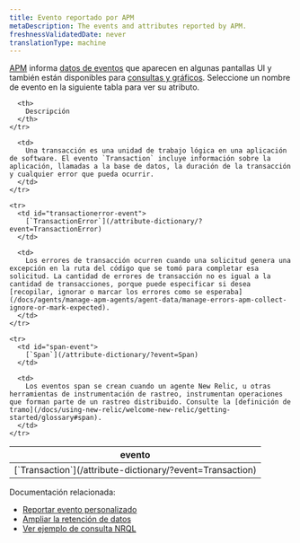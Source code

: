 ```yaml
---
title: Evento reportado por APM
metaDescription: The events and attributes reported by APM.
freshnessValidatedDate: never
translationType: machine
---
```


[APM](/docs/apm/new-relic-apm/getting-started) informa [datos de eventos](/docs/using-new-relic/data/understand-data/new-relic-data-types#event-data) que aparecen en algunas pantallas UI y también están disponibles para [consultas y gráficos](/docs/using-new-relic/data/understand-data/query-new-relic-data). Seleccione un nombre de evento en la siguiente tabla para ver su atributo.

<table>
  <thead>
    <tr>
      <th style={{ width: "250px" }}>
        evento
      </th>

      <th>
        Descripción
      </th>
    </tr>
  </thead>

  <tbody>
    <tr>
      <td id="transaction-event">
        [`Transaction`](/attribute-dictionary/?event=Transaction)
      </td>

      <td>
        Una transacción es una unidad de trabajo lógica en una aplicación de software. El evento `Transaction` incluye información sobre la aplicación, llamadas a la base de datos, la duración de la transacción y cualquier error que pueda ocurrir.
      </td>
    </tr>

    <tr>
      <td id="transactionerror-event">
        [`TransactionError`](/attribute-dictionary/?event=TransactionError)
      </td>

      <td>
        Los errores de transacción ocurren cuando una solicitud genera una excepción en la ruta del código que se tomó para completar esa solicitud. La cantidad de errores de transacción no es igual a la cantidad de transacciones, porque puede especificar si desea [recopilar, ignorar o marcar los errores como se esperaba](/docs/agents/manage-apm-agents/agent-data/manage-errors-apm-collect-ignore-or-mark-expected).
      </td>
    </tr>

    <tr>
      <td id="span-event">
        [`Span`](/attribute-dictionary/?event=Span)
      </td>

      <td>
        Los eventos span se crean cuando un agente New Relic, u otras herramientas de instrumentación de rastreo, instrumentan operaciones que forman parte de un rastreo distribuido. Consulte la [definición de tramo](/docs/using-new-relic/welcome-new-relic/getting-started/glossary#span).
      </td>
    </tr>
  </tbody>
</table>

Documentación relacionada:

* [Reportar evento personalizado](/docs/insights/insights-data-sources/custom-data/report-custom-event-data)
* [Ampliar la retención de datos](/docs/insights/use-insights-ui/manage-account-data/extend-event-data-retention)
* [Ver ejemplo de consulta NRQL](/docs/query-your-data/nrql-new-relic-query-language/nrql-query-tutorials/app-data-nrql-query-examples)